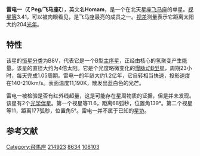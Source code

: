 {{Starbox begin
| name = 雷电一
}}
{{Starbox image
 | image = 
     <div style="position: relative">[[File:Pegasus_IAU.svg|250px]]
     <div style="position: absolute; left: 44.2%; top: 52.0%;">[[File:Cercle_rouge_100%.svg|12px]]</div>
     </div>
 | caption=雷电一的位置 (红圈处)
}}
{{Starbox observe
| epoch = [[J2000.0|J2000.0]]
| constell = [[飛馬座|飛馬座]]<ref name=SIMBAD>{{cite web
 | url=http://simbad.u-strasbg.fr/simbad/sim-id?Ident=HR+8634
 | title=Pulsating variable Star
 | publisher=Centre de Données astronomiques de Strasbourg
 | work=SIMBAD
 | accessdate=2012-07-13
 | archive-date=2016-03-16
 | archive-url=https://web.archive.org/web/20160316075350/http://simbad.u-strasbg.fr/simbad/sim-id?Ident=HR+8634
 | dead-url=no
 }}</ref><ref name=DATA>{{cite web
 | url=http://vizier.u-strasbg.fr/viz-bin/VizieR-5?-out.add=.&-source=5050&-corr=PK=HR&-out.max=9999&HR=8634
 | title =VizieR Detailed Page
 | accessdate=2012-07-13}}</ref>
| 星官 = [[雷电_(星官)|雷电]] ([[室宿|室宿]])
| ra = {{RA|22|41|27.7}}<ref name=SIMBAD /><ref name=DATA />
| dec = {{DEC|+10|49|53}}<ref name=SIMBAD /><ref name=DATA />
| appmag_v = 3.41<ref name=SIMBAD /><ref name=DATA />
}}
{{Starbox character
| class = B8V<ref name=SIMBAD /><ref name=DATA />
| b-v = -0.09<ref name=SIMBAD /><ref name=DATA />
| u-b = -0.18<ref name=SIMBAD /><ref name=DATA />
| r-i = -0.07<ref name=SIMBAD /><ref name=DATA />
| variable = SPB
}}
{{Starbox astrometry
 | radial_v = +7.0
 | prop_mo_ra  = +77.22
 | prop_mo_dec = –11.38
 | parallax = 15.96
 | p_error  = 0.19
 | parallax_footnote = 
 | absmag_v = 
}}
{{Starbox detail
 | mass     = 3.4
 | radius   = 4.0
 | metal_fe = +0.06
 | age_myr  = 120
 | luminosity  = 224
 | temperature = 11,190
 | rotational_velocity = 140-210
}}
{{Starbox catalog
| names =BD+10 4797，[[SAO星表|SAO]] 108103，[[HD星表|HD]] 214923，[[HR星表|HR]] 8634}}
{{Starbox reference |Simbad=HR+8634}}
{{Starbox end}}

'''雷电一'''（'''ζ Peg'''/'''飞马座ζ'''），英文名'''Homam'''，是一个在北天星座[[飞马座|飞马座]]的单星。[[视星等|视星等]]3.41，可以被肉眼看见，是飞马座最亮的成员之一。[[视差|视差]]测量表示它距离太阳大约204[[光年|光年]]。

==特性==
该星的[[恒星分类|恒星分类]]为B8V，代表它是一个B型[[主序星|主序星]]，正经由核心的氢聚变产生能量。该星的直径大约为4倍太阳。它是个光度略微变化的[[慢脉动B型星|慢脉动B型星]]，周期23小时，每天完成1.05周期。雷电一的年龄大约1.2亿年，它自转相当快速，投影速度在140-210km/s。表面温度11,190K，散发出蓝白色的光芒。

雷电一被检验是否有红外线超量，这是可能存在星周物质的证据，但是并未发现。该星有2个[[光学伴星|光学伴星]]。第一个视星等11.6，距离68弧秒，位置角139°。第二个视星等11，距离177弧秒，位置角5°。雷电一并不属于已知的[[星协|星协]]。

== 参考文献 ==
{{reflist}}

{{飞马座恒星}}

[[Category:飛馬座|Category:飛馬座]]
[[Category:HD和HDE天體|214923]]
[[Category:HR天體|8634]]
[[Category:SAO天體|108103]]